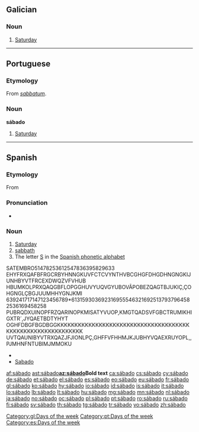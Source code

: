 ==Galician==
{{wikipedia|lang=gl}}

===Noun===
{{head|gl|noun|g=m}}

# [[Saturday]]

[[Category:gl:Days of the week]]

----

==Portuguese==

===Etymology===
From {{etyl|la|pt}} ''[[sabbatum]]''.

===Noun===
'''sábado'''

# [[Saturday]]

[[Category:pt:Days of the week]]

----

==Spanish==

===Etymology===
From {{etyl|la|es}} {{term|sabbatum|sabbătum|lang=la}}

===Pronunciation===
* {{IPA|/ˈsabado/|[ˈsaβaðo]|lang=es}}

===Noun===
{{es-noun|m|pl=sábados}}

# [[Saturday]]
# [[sabbath]]
# The letter [[S]] in the [[:Appendix:Spanish phonetic alphabet|Spanish phonetic alphabet]]

SATEMBRO51478253612547836395829633
EHYFRXQAFBFRGCRBYHNNGKUVFCTCVYNTHVBCGHGFDHGDHNGNGKIJUNHBYVTFRCEXDWQZVFVHUB
HBUMKOLPRXQAQGBFLOPGGHUVYUQVGYUBOVÃPOBEZQAGTBJUKIÇ,ÇOHGNGLÇBGJUUMHHYGNJKMI
639241717147123456789*6131593036923169555463216925137937964582536169458258
PUBRQDXUINOPFRZQARINOPKMISATYVUOP,KMGTQADSVFGBCTRUMIKHIGXTR´,JYQAETBDTYHYT
OGHFDBGFBGDBGGKKKKKKKKKKKKKKKKKKKKKKKKKKKKKKKKKKKKKKKKKKKKKKKKKKKKKKKKKKKK
UVTQAUNIBYVTRXQAZJFJIONLPÇ,GHFFVFHHMJKJUBHYVQAEXRUYOPL,,PJMHNFNTUBIMJMMOKU
* {{list|es|days of the week}}
* [[Sabado]]

[[Category:es:Days of the week]]

[[af:sábado]]
[[ast:sábado]]'''
[[az:sábado]]''''''Bold text'''
[[ca:sábado]]
[[cs:sábado]]
[[cy:sábado]]
[[de:sábado]]
[[et:sábado]]
[[el:sábado]]
[[es:sábado]]
[[eo:sábado]]
[[eu:sábado]]
[[fr:sábado]]
[[gl:sábado]]
[[ko:sábado]]
[[hy:sábado]]
[[io:sábado]]
[[id:sábado]]
[[is:sábado]]
[[it:sábado]]
[[lo:sábado]]
[[lb:sábado]]
[[lt:sábado]]
[[hu:sábado]]
[[mg:sábado]]
[[mn:sábado]]
[[nl:sábado]]
[[ja:sábado]]
[[no:sábado]]
[[oc:sábado]]
[[pl:sábado]]
[[pt:sábado]]
[[ro:sábado]]
[[ru:sábado]]
[[fi:sábado]]
[[sv:sábado]]
[[th:sábado]]
[[tg:sábado]]
[[tr:sábado]]
[[vo:sábado]]
[[zh:sábado]]